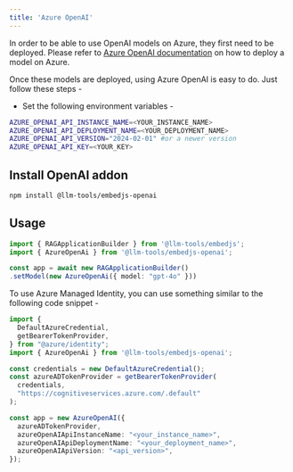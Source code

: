 ---
title: 'Azure OpenAI'
---

In order to be able to use OpenAI models on Azure, they first need to be deployed.
Please refer to [Azure OpenAI documentation](https://learn.microsoft.com/en-us/azure/cognitive-services/openai/) on how to deploy a model on Azure.

Once these models are deployed, using Azure OpenAI is easy to do. Just follow these steps -

-   Set the following environment variables -

```bash
AZURE_OPENAI_API_INSTANCE_NAME=<YOUR_INSTANCE_NAME>
AZURE_OPENAI_API_DEPLOYMENT_NAME=<YOUR_DEPLOYMENT_NAME>
AZURE_OPENAI_API_VERSION="2024-02-01" #or a newer version
AZURE_OPENAI_API_KEY=<YOUR_KEY>
```

## Install OpenAI addon

```bash
npm install @llm-tools/embedjs-openai
```

## Usage

```ts
import { RAGApplicationBuilder } from '@llm-tools/embedjs';
import { AzureOpenAi } from '@llm-tools/embedjs-openai';

const app = await new RAGApplicationBuilder()
.setModel(new AzureOpenAi({ model: "gpt-4o" }))
```

<Note>
To use Azure Managed Identity, you can use something similar to the following code snippet -

```ts
import {
  DefaultAzureCredential,
  getBearerTokenProvider,
} from "@azure/identity";
import { AzureOpenAi } from '@llm-tools/embedjs-openai';

const credentials = new DefaultAzureCredential();
const azureADTokenProvider = getBearerTokenProvider(
  credentials,
  "https://cognitiveservices.azure.com/.default"
);

const app = new AzureOpenAI({
  azureADTokenProvider,
  azureOpenAIApiInstanceName: "<your_instance_name>",
  azureOpenAIApiDeploymentName: "<your_deployment_name>",
  azureOpenAIApiVersion: "<api_version>",
});
```
</Note>
